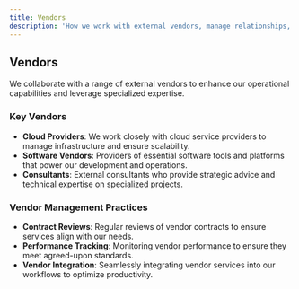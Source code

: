 ```yaml
---
title: Vendors
description: 'How we work with external vendors, manage relationships, and integrate their services into our workflow.'
---
```


## Vendors

We collaborate with a range of external vendors to enhance our operational capabilities and leverage specialized expertise.

### Key Vendors
- **Cloud Providers**: We work closely with cloud service providers to manage infrastructure and ensure scalability.
- **Software Vendors**: Providers of essential software tools and platforms that power our development and operations.
- **Consultants**: External consultants who provide strategic advice and technical expertise on specialized projects.

### Vendor Management Practices
- **Contract Reviews**: Regular reviews of vendor contracts to ensure services align with our needs.
- **Performance Tracking**: Monitoring vendor performance to ensure they meet agreed-upon standards.
- **Vendor Integration**: Seamlessly integrating vendor services into our workflows to optimize productivity.
